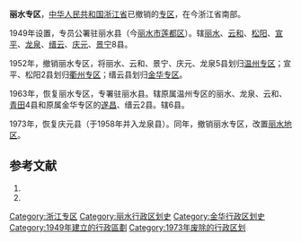 '''丽水专区'''，[[中华人民共和国|中华人民共和国]][[浙江省|浙江省]]已撤销的[[专区|专区]]，在今浙江省南部。

1949年设置，专员公署驻丽水县（今[[丽水市|丽水市]][[莲都区|莲都区]]）。辖[[麗水縣_(處州)|丽水]]、[[云和县|云和]]、[[松阳县|松阳]]、[[宣平縣_(浙江省)|宣平]]、[[龙泉县|龙泉]]、[[缙云县|缙云]]、[[庆元县|庆元]]、[[景宁县|景宁]]8县。

1952年，撤销丽水专区，将丽水、云和、景宁、庆元、龙泉5县划归[[温州专区|温州专区]]；宣平、松阳2县划归[[衢州专区|衢州专区]]；缙云县划归[[金华专区|金华专区]]。

1963年，恢复丽水专区，专署驻丽水县。辖原属温州专区的丽水、龙泉、云和、[[青田县|青田]]4县和原属金华专区的[[遂昌县|遂昌]]、缙云2县。辖6县。

1973年，恢复庆元县（于1958年并入龙泉县）。同年，撤销丽水专区，改置[[丽水地区|丽水地区]]。

== 参考文献 ==
{{Wikisource|国务院关于同意浙江省撤销丽水地区设立地级丽水市的批复}}
#{{Cite book | author = 戴均良等 | title = 《中国古今地名大词典》 | location = 上海 | publisher = 上海辞书出版社 | date = 2005 | language = zh-hans }}
#{{Cite book | author = 史为乐 | title = 《中华人民共和国政区沿革（1949－2002）》 | location = 北京 | publisher = 人民出版社 | date = 2006 | language = zh-hans }}

{{浙江省历史二级政区|nocat}}
{{中华人民共和国行政区划小作品}}
[[Category:浙江专区|Category:浙江专区]]
[[Category:丽水行政区划史|Category:丽水行政区划史]]
[[Category:金华行政区划史|Category:金华行政区划史]]
[[Category:1949年建立的行政區劃|Category:1949年建立的行政區劃]]
[[Category:1973年废除的行政区划|Category:1973年废除的行政区划]]
